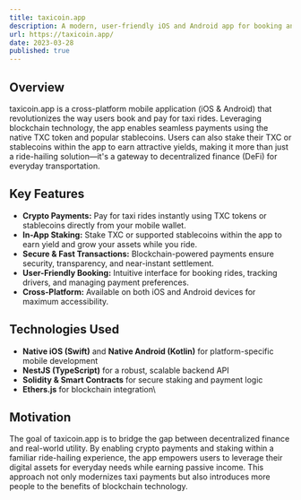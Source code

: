 ```yaml
---
title: taxicoin.app
description: A modern, user-friendly iOS and Android app for booking and paying for taxis with TXC tokens and stablecoins.
url: https://taxicoin.app/
date: 2023-03-28
published: true
---
```


## Overview

taxicoin.app is a cross-platform mobile application (iOS & Android) that revolutionizes the way users book and pay for taxi rides. Leveraging blockchain technology, the app enables seamless payments using the native TXC token and popular stablecoins. Users can also stake their TXC or stablecoins within the app to earn attractive yields, making it more than just a ride-hailing solution—it's a gateway to decentralized finance (DeFi) for everyday transportation.

## Key Features

- **Crypto Payments:** Pay for taxi rides instantly using TXC tokens or stablecoins directly from your mobile wallet.
- **In-App Staking:** Stake TXC or supported stablecoins within the app to earn yield and grow your assets while you ride.
- **Secure & Fast Transactions:** Blockchain-powered payments ensure security, transparency, and near-instant settlement.
- **User-Friendly Booking:** Intuitive interface for booking rides, tracking drivers, and managing payment preferences.
- **Cross-Platform:** Available on both iOS and Android devices for maximum accessibility.

## Technologies Used

- **Native iOS (Swift)** and **Native Android (Kotlin)** for platform-specific mobile development
- **NestJS (TypeScript)** for a robust, scalable backend API
- **Solidity & Smart Contracts** for secure staking and payment logic
- **Ethers.js** for blockchain integration\

## Motivation

The goal of taxicoin.app is to bridge the gap between decentralized finance and real-world utility. By enabling crypto payments and staking within a familiar ride-hailing experience, the app empowers users to leverage their digital assets for everyday needs while earning passive income. This approach not only modernizes taxi payments but also introduces more people to the benefits of blockchain technology.
